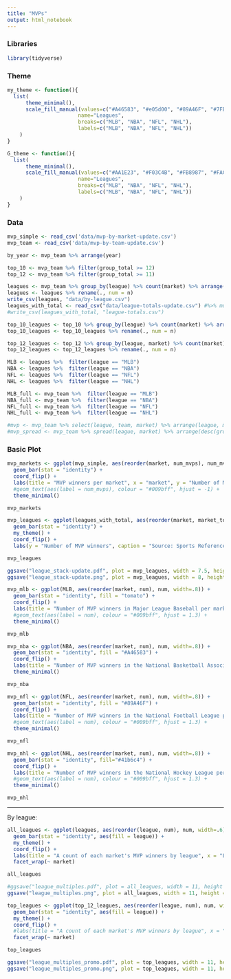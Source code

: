 ```yaml
---
title: "MVPs"
output: html_notebook
---
```


### Libraries

```r
library(tidyverse)
```

### Theme

```r
my_theme <- function(){
  list(
      theme_minimal(),
      scale_fill_manual(values=c("#A46583", "#e05d00", "#89A46F", "#7FBDFF"), 
                       name="Leagues",
                       breaks=c("MLB", "NBA", "NFL", "NHL"),
                       labels=c("MLB", "NBA", "NFL", "NHL"))
    )
}
```

```r
G_theme <- function(){
  list(
      theme_minimal(),
      scale_fill_manual(values=c("#AA1E23", "#F03C4B", "#FB8987", "#FAC8C8"), 
                       name="Leagues",
                       breaks=c("MLB", "NBA", "NFL", "NHL"),
                       labels=c("MLB", "NBA", "NFL", "NHL"))
    )
}
```

### Data

```r
mvp_simple <- read_csv('data/mvp-by-market-update.csv')
mvp_team <- read_csv('data/mvp-by-team-update.csv')

by_year <- mvp_team %>% arrange(year)

top_10 <- mvp_team %>% filter(group_total >= 12)
top_12 <- mvp_team %>% filter(group_total >= 11)

leagues <- mvp_team %>% group_by(league) %>% count(market) %>% arrange(market) %>% ungroup()
leagues <- leagues %>% rename(., num = n)
write_csv(leagues, "data/by-league.csv")
leagues_with_total <- read_csv("data/league-totals-update.csv") #%>% mutate(market_total = coalesce(market_total, num))
#write_csv(leagues_with_total, "league-totals.csv")

top_10_leagues <- top_10 %>% group_by(league) %>% count(market) %>% arrange(market) 
top_10_leagues <- top_10_leagues %>% rename(., num = n)

top_12_leagues <- top_12 %>% group_by(league, market) %>% count(market) %>% arrange(market) 
top_12_leagues <- top_12_leagues %>% rename(., num = n)

MLB <- leagues %>%  filter(league == "MLB") 
NBA <- leagues %>%  filter(league == "NBA") 
NFL <- leagues %>%  filter(league == "NFL") 
NHL <- leagues %>%  filter(league == "NHL") 

MLB_full <- mvp_team %>%  filter(league == "MLB") 
NBA_full <- mvp_team %>%  filter(league == "NBA") 
NFL_full <- mvp_team %>%  filter(league == "NFL") 
NHL_full <- mvp_team %>%  filter(league == "NHL") 

#mvp <- mvp_team %>% select(league, team, market) %>% arrange(league, market)
#mvp_spread <- mvp_team %>% spread(league, market) %>% arrange(desc(group_count))
```

### Basic Plot

```r
mvp_markets <- ggplot(mvp_simple, aes(reorder(market, num_mvps), num_mvps)) +
  geom_bar(stat = "identity") + 
  coord_flip() +
  labs(title = "MVP winners per market", x = "market", y = "Number of MVP winners", caption = "Source: ") +
  #geom_text(aes(label = num_mvps), colour = "#009bff", hjust = -1) + 
  theme_minimal()

mvp_markets
```

```r
mvp_leagues <- ggplot(leagues_with_total, aes(reorder(market, market_total), num, fill = league)) +
  geom_bar(stat = "identity") + 
  my_theme() +
  coord_flip() +
  labs(y = "Number of MVP winners", caption = "Source: Sports Reference") #title = "Major sport MVPs by market since 1957", 

mvp_leagues 

ggsave("league_stack-update.pdf", plot = mvp_leagues, width = 7.5, height = 9, units = "in", dpi = 300)
ggsave("league_stack-update.png", plot = mvp_leagues, width = 8, height = 8, units = "in", dpi = 300)
```

```r
mvp_mlb <- ggplot(MLB, aes(reorder(market, num), num, width=.8)) +
  geom_bar(stat = "identity", fill = "tomato") + 
  coord_flip() +
  labs(title = "Number of MVP winners in Major League Baseball per market", x = "market", y = "Number of MVP winners", caption = "Source: ") +
  #geom_text(aes(label = num), colour = "#009bff", hjust = 1.3) + 
  theme_minimal()

mvp_mlb
```

```r
mvp_nba <- ggplot(NBA, aes(reorder(market, num), num, width=.8)) +
  geom_bar(stat = "identity", fill = "#A46583") + 
  coord_flip() +
  labs(title = "Number of MVP winners in the National Basketball Association per market", x = "market", y = "Number of MVP winners", caption = "Source: ") +
  theme_minimal()

mvp_nba
```

```r
mvp_nfl <- ggplot(NFL, aes(reorder(market, num), num, width=.8)) +
  geom_bar(stat = "identity", fill = "#89A46F") + 
  coord_flip() +
  labs(title = "Number of MVP winners in the National Football League per market", x = "market", y = "Number of MVP winners", caption = "Source: ") +
  #geom_text(aes(label = num), colour = "#009bff", hjust = 1.3) + 
  theme_minimal()

mvp_nfl
```

```r
mvp_nhl <- ggplot(NHL, aes(reorder(market, num), num, width=.8)) +
  geom_bar(stat = "identity", fill="#41b6c4") + 
  coord_flip() +
  labs(title = "Number of MVP winners in the National Hockey League per market", x = "market", y = "Number of MVP winners", caption = "Source: ") +
  #geom_text(aes(label = num), colour = "#009bff", hjust = 1.3) + 
  theme_minimal()

mvp_nhl
```

-----

By league: 

```r
all_leagues <- ggplot(leagues, aes(reorder(league, num), num, width=.6)) +
  geom_bar(stat = "identity", aes(fill = league)) +
  my_theme() +
  coord_flip() +
  labs(title = "A count of each market's MVP winners by league", x = "League", y = "Number of MVPs", caption = "Source: ") +
  facet_wrap(~ market) 

all_leagues

#ggsave("league_multiples.pdf", plot = all_leagues, width = 11, height = 8, units = "in", dpi = 320)
ggsave("league_multiples.png", plot = all_leagues, width = 11, height = 8, units = "in", dpi = 320)
```

```r
top_leagues <- ggplot(top_12_leagues, aes(reorder(league, num), num, width=.6)) +
  geom_bar(stat = "identity", aes(fill = league)) +
  my_theme() +
  coord_flip() +
  #labs(title = "A count of each market's MVP winners by league", x = "League", y = "Number of MVPs", caption = "Source: ") +
  facet_wrap(~ market) 

top_leagues

ggsave("league_multiples_promo.pdf", plot = top_leagues, width = 11, height = 8, units = "in", dpi = 300)
ggsave("league_multiples_promo.png", plot = top_leagues, width = 11, height = 8, units = "in", dpi = 300)
```

